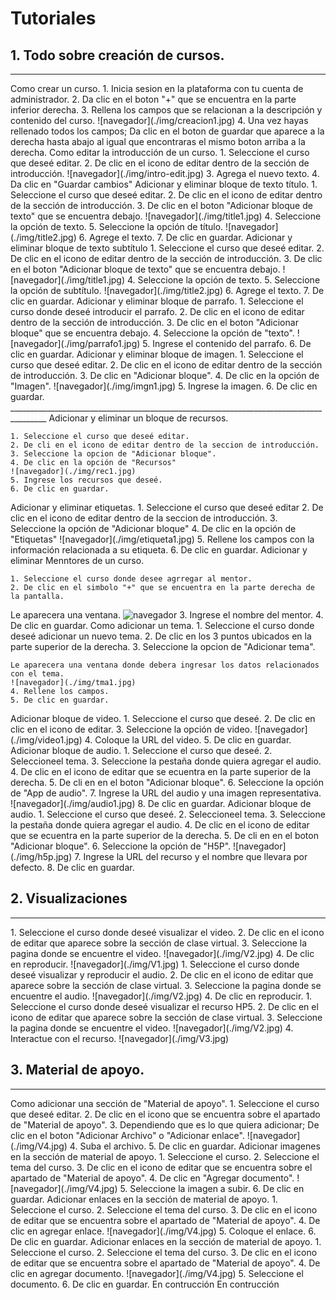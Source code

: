 

# Tutoriales

## 1. Todo sobre creación de cursos.
_______________________________________________________________________________________
<Tabs>
  <TabItem value="creacion" label="Creación" default>
  Como crear un curso.
    1. Inicia sesion en la plataforma con tu cuenta de administrador.
    2. Da clic en el boton "+" que se encuentra en la parte inferior derecha.
    3. Rellena los campos que se relacionan a la descripción y contenido del curso.
    ![navegador](./img/creacion1.jpg)
    4. Una vez hayas rellenado todos los campos;
     Da clic en el boton de guardar que aparece a la derecha hasta abajo al igual que encontraras el mismo boton arriba a la derecha.
  </TabItem>
  <TabItem value="intro" label="Introducción">
    Como editar la introducción de un curso.
    1. Seleccione el curso que deseé editar.
    2. De clic en el icono de editar dentro de la sección de introducción. 
    ![navegador](./img/intro-edit.jpg)
    3. Agrega el nuevo texto.
    4. Da clic en "Guardar cambios"
  </TabItem>
  <TabItem value="bloque" label="Título">
    Adicionar y eliminar bloque de texto título.
    1. Seleccione el curso que deseé editar.
    2. De clic en el icono de editar dentro de la sección de introducción.
    3. De clic en el boton "Adicionar bloque de texto" que se encuentra debajo.
    ![navegador](./img/title1.jpg)
    4. Seleccione la opción de texto.
    5. Seleccione la opción de título.
      ![navegador](./img/title2.jpg)
    6. Agrege el texto.
    7. De clic en guardar.
  </TabItem>
  <TabItem value="bloque2" label="Subtítulo">
    Adicionar y eliminar bloque de texto subtítulo
    1. Seleccione el curso que deseé editar.
    2. De clic en el icono de editar dentro de la sección de introducción.
    3. De clic en el boton "Adicionar bloque de texto" que se encuentra debajo.
    ![navegador](./img/title1.jpg)
    4. Seleccione la opción de texto.
    5. Seleccione la opción de subtítulo.
      ![navegador](./img/title2.jpg)
    6. Agrege el texto.
    7. De clic en guardar.
  </TabItem>
   <TabItem value="parrafo" label="Parrafo">
   Adicionar y eliminar bloque de parrafo.
   1. Seleccione el curso donde deseé introducir el parrafo.
   2. De clic en el icono de editar dentro de la sección de introducción.
   3. De clic en el boton "Adicionar bloque" que se encuentra debajo.
   4. Seleccione la opción de "texto".
   ![navegador](./img/parrafo1.jpg)
   5. Ingrese el contenido del parrafo.
   6. De clic en guardar.
  </TabItem>
   <TabItem value="Imagen" label="Imagen">
    Adicionar y eliminar bloque de imagen.
    1. Seleccione el curso que deseé editar.
    2. De clic en el icono de editar dentro de la sección de introducción.
    3. De clic en "Adicionar bloque".
    4. De clic en la opción de "Imagen".
    ![navegador](./img/imgn1.jpg)
    5. Ingrese la imagen.
    6. De clic en guardar.
  </TabItem>
</Tabs>
_______________________________________________________________________________________

<Tabs>
  <TabItem value="recursos" label="Recursos" default>
    Adicionar y eliminar un bloque de recursos.

    1. Seleccione el curso que deseé editar.
    2. De cli en el icono de editar dentro de la seccion de introducción.
    3. Seleccione la opcion de "Adicionar bloque".
    4. De clic en la opción de "Recursos"
    ![navegador](./img/rec1.jpg)
    5. Ingrese los recursos que deseé.
    6. De clic en guardar.
    
  </TabItem>
  <TabItem value="etiqueta" label="Etiquetas">
    Adicionar y eliminar etiquetas.
    1. Seleccione el curso que deseé editar
    2. De clic en el icono de editar dentro de la seccion de introducción.
    3. Seleccione la opción de "Adicionar bloque"
    4. De clic en la opción de "Etiquetas"
    ![navegador](./img/etiqueta1.jpg)
    5. Rellene los campos con la información relacionada a su etiqueta.
    6. De clic en guardar.
  </TabItem>
  <TabItem value="mentor" label="Mentor">
    Adicionar y eliminar Menntores de un curso.

    1. Seleccione el curso donde desee agrregar al mentor.
    2. De clic en el simbolo "+" que se encuentra en la parte derecha de la pantalla.

  Le aparecera una ventana.
  ![navegador](./img/mtr1.jpg)
  3. Ingrese el nombre del mentor.
  4. De clic en guardar.
  </TabItem>
  <TabItem value="tema" label="Tema">
    Como adicionar un tema.
    1. Seleccione el curso donde deseé adicionar un nuevo tema.
    2. De clic en los 3 puntos ubicados en la parte superior de la derecha.
    3. Seleccione la opcion de "Adicionar tema".
    
    Le aparecera una ventana donde debera ingresar los datos relacionados con el tema.
    ![navegador](./img/tma1.jpg)
    4. Rellene los campos.
    5. De clic en guardar. 
  </TabItem>
   <TabItem value="Video" label="Video">
    Adicionar bloque de video.
    1. Seleccione el curso que deseé.
    2. De clic en clic en el icono de editar.
    3. Seleccione la opción de video.
     ![navegador](./img/video1.jpg)
    4. Coloque la URL del video.
    5. De clic en guardar.
  </TabItem>
   <TabItem value="audio" label="Audio">
    Adicionar bloque de audio.
    1. Seleccione el curso que deseé.
    2. Seleccioneel tema.
    3. Seleccione la pestaña donde quiera agregar el audio.
    4. De clic en el icono de editar que se ecuentra en la parte superior de la derecha.
    5. De cli en en el boton "Adicionar bloque".
    6. Seleccione la opción de "App de audio".
    7. Ingrese la URL del audio y una imagen representativa.
     ![navegador](./img/audio1.jpg)
    8. De clic en guardar.
  </TabItem>
     <TabItem value="h5p" label="H5P">
    Adicionar bloque de audio.
    1. Seleccione el curso que deseé.
    2. Seleccioneel tema.
    3. Seleccione la pestaña donde quiera agregar el audio.
    4. De clic en el icono de editar que se ecuentra en la parte superior de la derecha.
    5. De cli en en el boton "Adicionar bloque".
    6. Seleccione la opción de "H5P".
     ![navegador](./img/h5p.jpg)
    7. Ingrese la URL del recurso y el nombre que llevara por defecto.
    8. De clic en guardar.
  </TabItem>
</Tabs>



## 2. Visualizaciones
_______________________________________________________________________________________

<Tabs>
  <TabItem value="vdo" label="Videos">
    1. Seleccione el curso donde deseé visualizar el video.
    2. De clic en el icono de editar que aparece sobre la sección de clase virtual.
    3. Seleccione la pagina donde se encuentre el video.
    ![navegador](./img/V2.jpg)
    4. De clic en reproducir.
    ![navegador](./img/V1.jpg)
  </TabItem>
  <TabItem value="ado" label="Audios">
    1. Seleccione el curso donde deseé visualizar y reproducir el audio.
    2. De clic en el icono de editar que aparece sobre la sección de clase virtual.
    3. Seleccione la pagina donde se encuentre el audio.
    ![navegador](./img/V2.jpg)
    4. De clic en reproducir.
  </TabItem>
  <TabItem value="rec" label="HP5">
    1. Seleccione el curso donde deseé visualizar el recurso HP5. 
    2. De clic en el icono de editar que aparece sobre la sección de clase virtual.
    3. Seleccione la pagina donde se encuentre el video.
    ![navegador](./img/V2.jpg)
    4. Interactue con el recurso.
    ![navegador](./img/V3.jpg)
  </TabItem>
</Tabs>



## 3. Material de apoyo. 
_______________________________________________________________________________________
<Tabs>
  <TabItem value="MDA" label="Adicionar material de apoyo">
    Como adicionar una sección de "Material de apoyo".
    1. Seleccione el curso que deseé editar.
    2. De clic en el icono que se encuentra sobre el apartado de "Material de apoyo".
    3. Dependiendo que es lo que quiera adicionar; De clic en el boton "Adicionar Archivo" o "Adicionar enlace".
     ![navegador](./img/V4.jpg)
    4. Suba el archivo.
    5. De clic en guardar.
  </TabItem>
  <TabItem value="ims" label="Imagenes">
    Adicionar imagenes en la sección de material de apoyo.
    1. Seleccione el curso.
    2. Seleccione el tema del curso.
    3. De clic en el icono de editar que se encuentra sobre el apartado de "Material de apoyo".
    4. De clic en "Agregar documento".
    ![navegador](./img/V4.jpg)
    5. Seleccione la imagen a subir.
    6. De clic en guardar.
  </TabItem>
  <TabItem value="enl" label="Enlaces">
    Adicionar enlaces en la sección de material de apoyo.
    1.  Seleccione el curso.
    2. Seleccione el tema del curso.
    3. De clic en el icono de editar que se encuentra sobre el apartado de "Material de apoyo".
    4. De clic en agregar enlace.
    ![navegador](./img/V4.jpg)
    5. Coloque el enlace.
    6. De clic en guardar.
  </TabItem>
  <TabItem value="dcs" label="Documentos">
    Adicionar enlaces en la sección de material de apoyo.
    1.  Seleccione el curso.
    2. Seleccione el tema del curso.
    3. De clic en el icono de editar que se encuentra sobre el apartado de "Material de apoyo".
    4. De clic en agregar documento.
    ![navegador](./img/V4.jpg)
    5. Seleccione el documento.
    6. De clic en guardar.
  </TabItem>
  <TabItem value="foro" label="Foro">
    En contrucción
  </TabItem>
  <TabItem value="txt" label="Texto">
    En contrucción
  </TabItem>
</Tabs>

